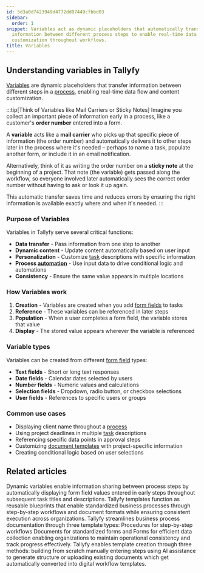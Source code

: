 ```yaml
---
id: 5d3a0d7423949d4772dd07449cfbbd03
sidebar:
  order: 1
snippet: Variables act as dynamic placeholders that automatically transfer and display
  information between different process steps to enable real-time data flow and content
  customization throughout workflows.
title: Variables
---
```


## Understanding variables in Tallyfy

[Variables](/products/pro/documenting/templates/variables/) are dynamic placeholders that transfer information between different steps in a [process](/products/pro/tracking-and-tasks/processes/), enabling real-time data flow and content customization.

:::tip[Think of Variables like Mail Carriers or Sticky Notes]
Imagine you collect an important piece of information early in a process, like a customer's **order number** entered into a form.

A **variable** acts like a **mail carrier** who picks up that specific piece of information (the order number) and automatically delivers it to other steps later in the process where it's needed – perhaps to name a task, populate another form, or include it in an email notification.

Alternatively, think of it as writing the order number on a **sticky note** at the beginning of a project. That note (the variable) gets passed along the workflow, so everyone involved later automatically sees the correct order number without having to ask or look it up again.

This automatic transfer saves time and reduces errors by ensuring the right information is available exactly where and when it's needed.
:::

### Purpose of Variables

Variables in Tallyfy serve several critical functions:

- **Data transfer** - Pass information from one step to another
- **Dynamic content** - Update content automatically based on user input
- **Personalization** - Customize [task](/products/pro/tracking-and-tasks/tasks/) descriptions with specific information
- **Process [automation](/products/pro/documenting/templates/automations/)** - Use input data to drive conditional logic and automations
- **Consistency** - Ensure the same value appears in multiple locations

### How Variables work

1. **Creation** - Variables are created when you add [form fields](/products/pro/tracking-and-tasks/tasks/what-are-form-fields-in-tallyfy/) to tasks
2. **Reference** - These variables can be referenced in later steps
3. **Population** - When a user completes a form field, the variable stores that value
4. **Display** - The stored value appears wherever the variable is referenced

### Variable types

Variables can be created from different [form field](/products/pro/tracking-and-tasks/tasks/what-are-form-fields-in-tallyfy/) types:

- **Text fields** - Short or long text responses
- **Date fields** - Calendar dates selected by users
- **Number fields** - Numeric values and calculations
- **Selection fields** - Dropdown, radio button, or checkbox selections
- **User fields** - References to specific users or groups

### Common use cases

- Displaying client name throughout a [process](/products/pro/tracking-and-tasks/processes/)
- Using project deadlines in multiple [task](/products/pro/tracking-and-tasks/tasks/) descriptions
- Referencing specific data points in approval steps
- Customizing [document templates](/products/pro/documenting/documents/) with project-specific information
- Creating conditional logic based on user selections


<PageTree />


## Related articles
<CardGrid>
<LinkTitleCard header="<b>Variables > Insert variables</b>" href="/products/pro/documenting/templates/variables/how-can-i-use-insert-variables-in-tallyfy/" > Dynamic variables enable information sharing between process steps by automatically displaying form field values entered in early steps throughout subsequent task titles and descriptions. </LinkTitleCard>
<LinkTitleCard header="<b>Documenting > Templates</b>" href="/products/pro/documenting/templates/" > Tallyfy templates function as reusable blueprints that enable standardized business processes through step-by-step workflows and document formats while ensuring consistent execution across organizations. </LinkTitleCard>
<LinkTitleCard header="<b>Pro > Essentials</b>" href="/products/pro/documenting/" > Tallyfy streamlines business process documentation through three template types: Procedures for step-by-step workflows Documents for standardized forms and Forms for efficient data collection enabling organizations to maintain operational consistency and track progress effectively. </LinkTitleCard>
<LinkTitleCard header="<b>Templates > Create a template</b>" href="/products/pro/documenting/templates/create-template/" > Tallyfy enables template creation through three methods: building from scratch manually entering steps using AI assistance to generate structure or uploading existing documents which get automatically converted into digital workflow templates. </LinkTitleCard>
</CardGrid>